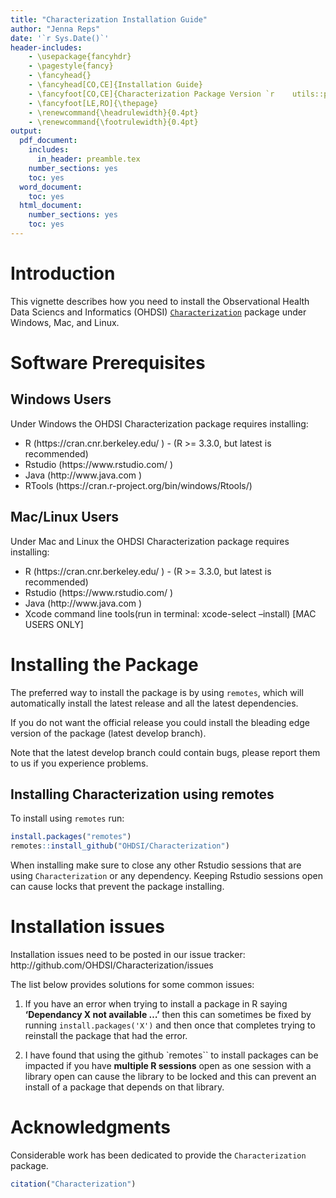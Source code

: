```yaml
---
title: "Characterization Installation Guide"
author: "Jenna Reps"
date: '`r Sys.Date()`'
header-includes:
    - \usepackage{fancyhdr}
    - \pagestyle{fancy}
    - \fancyhead{}
    - \fancyhead[CO,CE]{Installation Guide}
    - \fancyfoot[CO,CE]{Characterization Package Version `r    utils::packageVersion("Characterization")`}
    - \fancyfoot[LE,RO]{\thepage}
    - \renewcommand{\headrulewidth}{0.4pt}
    - \renewcommand{\footrulewidth}{0.4pt}
output:
  pdf_document:
    includes:
      in_header: preamble.tex
    number_sections: yes
    toc: yes
  word_document:
    toc: yes
  html_document:
    number_sections: yes
    toc: yes
---
```

<!--
%\VignetteEngine{knitr}
%\VignetteIndexEntry{Installation_guide}
-->

# Introduction
This vignette describes how you need to install the Observational Health Data Sciencs and Informatics (OHDSI) [`Characterization`](http://github.com/OHDSI/Characterization) package under Windows, Mac, and Linux.

# Software Prerequisites

## Windows Users
Under Windows the OHDSI Characterization package requires installing:

* R (https://cran.cnr.berkeley.edu/ ) \- (R >= 3.3.0, but latest is recommended)
* Rstudio (https://www.rstudio.com/  )
* Java (http://www.java.com )
* RTools (https://cran.r-project.org/bin/windows/Rtools/) 

## Mac/Linux Users
Under Mac and Linux the OHDSI Characterization package requires installing:

* R (https://cran.cnr.berkeley.edu/ ) \- (R >= 3.3.0, but latest is recommended)
* Rstudio (https://www.rstudio.com/  )
* Java (http://www.java.com )
* Xcode command line tools(run in terminal: xcode-select --install) [MAC USERS ONLY]


# Installing the Package
The preferred way to install the package is by using `remotes`, which will automatically install the latest release and all the latest dependencies.

If you do not want the official release you could install the bleading edge version of the package (latest develop branch).

Note that the latest develop branch could contain bugs, please report them to us if you experience problems.

## Installing Characterization using remotes
To install using `remotes` run:
```r
install.packages("remotes")
remotes::install_github("OHDSI/Characterization")
```

When installing make sure to close any other Rstudio sessions that are using `Characterization` or any dependency.  Keeping Rstudio sessions open can cause locks that prevent the package installing.


# Installation issues
Installation issues need to be posted in our issue tracker:
http://github.com/OHDSI/Characterization/issues

The list below provides solutions for some common issues:

1. If you have an error when trying to install a package in R saying **'Dependancy X not available ...'** then this can sometimes be fixed by running `install.packages('X')` and then once that completes trying to reinstall the package that had the error.

2. I have found that using the github `remotes`` to install packages can be impacted if you have **multiple R sessions** open as one session with a library open can cause the library to be locked and this can prevent an install of a package that depends on that library.


# Acknowledgments

Considerable work has been dedicated to provide the `Characterization` package.

```r
citation("Characterization")
```
